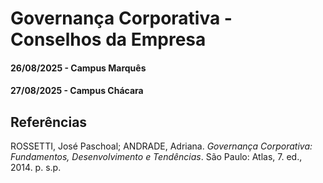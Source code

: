 # Governança Corporativa - Conselhos da Empresa

#### 26/08/2025 - Campus Marquês {.unnumbered}

#### 27/08/2025 - Campus Chácara {.unnumbered}

## Referências

ROSSETTI, José Paschoal; ANDRADE, Adriana. *Governança Corporativa: Fundamentos, Desenvolvimento e Tendências*. São Paulo: Atlas, 7. ed., 2014. p. s.p.
